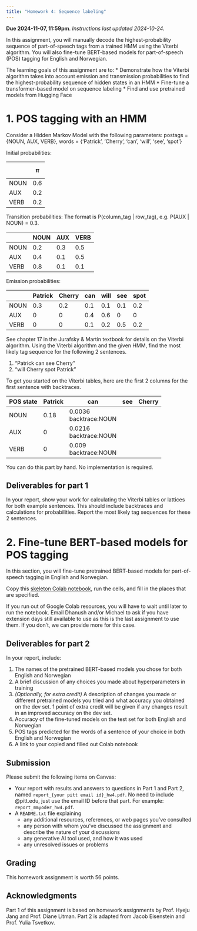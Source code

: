 ```yaml
---
title: "Homework 4: Sequence labeling"
---
```


**Due 2024-11-07, 11:59pm**. *Instructions last updated 2024-10-24.*

In this assignment, you will manually decode the highest-probability sequence of part-of-speech tags from a trained HMM using the Viterbi algorithm. You will also fine-tune BERT-based models for part-of-speech (POS) tagging for English and Norwegian.

The learning goals of this assignment are to:
* Demonstrate how the Viterbi algorithm takes into account emission and transmission probabilities to find the highest-probability sequence of hidden states in an HMM
* Fine-tune a transformer-based model on sequence labeling
* Find and use pretrained models from Hugging Face

# 1. POS tagging with an HMM
Consider a Hidden Markov Model with the following parameters:
postags = {NOUN, AUX, VERB}, words = {'Patrick', 'Cherry', 'can', 'will', 'see', 'spot'}

Initial probabilities:

&nbsp; | $$\pi$$
--|--------
NOUN|0.6
AUX|0.2
VERB|0.2

Transition probabilities: 
The format is P(column\_tag \| row\_tag), e.g. P(AUX \| NOUN) = 0.3.

 &nbsp;| NOUN | AUX | VERB
--|---|---|--
NOUN|0.2|0.3|0.5
AUX|0.4|0.1|0.5
VERB|0.8|0.1|0.1

Emission probabilities:

 &nbsp;| Patrick | Cherry | can | will | see | spot
--|---|---|--|--|--|--
NOUN|0.3|0.2|0.1|0.1|0.1|0.2
AUX|0|0|0.4|0.6|0|0
VERB|0|0|0.1|0.2|0.5|0.2

See chapter 17 in the Jurafsky & Martin textbook for details on the Viterbi algorithm.
Using the Viterbi algorithm and the given HMM, find the most likely tag sequence for the following 2 sentences.

1. “Patrick can see Cherry”
1. “will Cherry spot Patrick”

To get you started on the Viterbi tables, here are the first 2 columns for the first sentence with backtraces.

POS state | Patrick | can | see| Cherry
----|---|----|---|---
NOUN|0.18|0.0036<br>backtrace:NOUN| |
AUX|0|0.0216<br>backtrace:NOUN| |
VERB|0|0.009<br>backtrace:NOUN| |

You can do this part by hand. No implementation is required.

## Deliverables for part 1
In your report, show your work for calculating the Viterbi tables or lattices for both example sentences. This should include backtraces and calculations for probabilities.
Report the most likely tag sequences for these 2 sentences.


# 2. Fine-tune BERT-based models for POS tagging
In this section, you will fine-tune pretrained BERT-based models for part-of-speech tagging in English and Norwegian.

Copy this [skeleton Colab notebook](https://colab.research.google.com/drive/1tYlzGcBdTKcdjDfB8VyuAvvo4gqbIl-i?usp=sharing), run the cells, and fill in the places that are specified.

If you run out of Google Colab resources, you will have to wait until later to run the notebook. Email Dhanush and/or Michael to ask if you have extension days still available to use as this is the last assignment to use them. If you don't, we can provide more for this case.

## Deliverables for part 2
In your report, include:
<!--
1. The 5 most frequent POS tags for English and Norwegian datasets (specified in the notebook) and how many tokens are tagged with each
1. For each of the 5 most frequent POS tags for English and Norwegian datasets, provide the 5 most frequent word types annotated with that tag in the training data
-->

1. The names of the pretrained BERT-based models you chose for both English and Norwegian
1. A brief discussion of any choices you made about hyperparameters in training
1. *(Optionally, for extra credit)* A description of changes you made or different pretrained models you tried and what accuracy you obtained on the dev set. 1 point of extra credit will be given if any changes result in an improved accuracy on the dev set.
1. Accuracy of the fine-tuned models on the test set for both English and Norwegian
1. POS tags predicted for the words of a sentence of your choice in both English and Norwegian
4. A link to your copied and filled out Colab notebook

## Submission
Please submit the following items on Canvas:

* Your report with results and answers to questions in Part 1 and Part 2, named `report_{your pitt email id}_hw4.pdf`. No need to include @pitt.edu, just use the email ID before that part. For example: `report_mmyoder_hw4.pdf`.
* A `README.txt` file explaining
	* any additional resources, references, or web pages you've consulted
	* any person with whom you've discussed the assignment and describe the nature of your discussions
	* any generative AI tool used, and how it was used
	* any unresolved issues or problems

## Grading
This homework assignment is worth 56 points.
<!--See rubric on Canvas.-->


## Acknowledgments
Part 1 of this assignment is based on homework assignments by Prof. Hyeju Jang and Prof. Diane Litman. Part 2 is adapted from Jacob Eisenstein and Prof. Yulia Tsvetkov.
